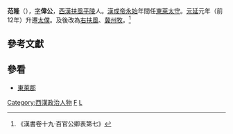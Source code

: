 {{expand|time=2013-11-11T07:50:21+00:00}}
'''范隆'''（{{bd|？||？|catIdx=F}}），[[表字|字]]'''偉公'''，[[西漢|西漢]][[扶風|扶風]][[平陵縣|平陵]]人。[[漢成帝|漢成帝]][[永始_(西汉)|永始]]年間任[[東萊|東萊]][[太守|太守]]。[[元延|元延]]元年（前12年）升遷[[太僕|太僕]]。及後改為[[右扶風|右扶風]]、[[冀州_(古代)|冀州]][[州牧|牧]]。<ref>《漢書卷十九‧百官公卿表第七》</ref>

==參考文獻==
{{wikisource|漢書/卷019}}
{{Reflist}}

==參看==
*[[東萊郡|東萊郡]]

{{DEFAULTSORT:Fan范}}
[[Category:西漢政治人物|Category:西漢政治人物]]
[[Category:西汉太守|F]]
[[Category:范姓|L]]